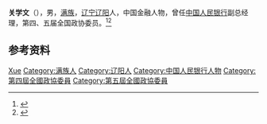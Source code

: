 '''关学文'''（{{bd|1898年||1989年|12月16日}}），男，[[满族|满族]]，[[辽宁|辽宁]][[辽阳县|辽阳]]人，中国金融人物，曾任[[中国人民银行|中国人民银行]]副总经理，第四、五届全国政协委员。<ref>{{Cite book|title=中华人民共和国职官志|author=何虎生, 李耀东, 向常福主编|publisher=中国社会出版社|year=2003|isbn=9787800883934|location=北京|pages=}}</ref><ref>{{Cite book|title=历届全国政协委员人名辞典|author=|publisher=中国国际广播出版社|year=1996|isbn=9787507813746|location=北京|pages=286}}</ref>

== 参考资料 ==
{{reflist}}

{{Authority control}}
{{DEFAULTSORT:Guan关}}
[[Category:关姓|Xue]]
[[Category:满族人|Category:满族人]]
[[Category:辽阳人|Category:辽阳人]]
[[Category:中国人民银行人物|Category:中国人民银行人物]]
[[Category:第四屆全國政協委員|Category:第四屆全國政協委員]]
[[Category:第五屆全國政協委員|Category:第五屆全國政協委員]]

{{中国人物小作品}}